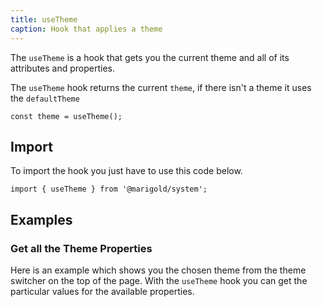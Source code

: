 ```yaml
---
title: useTheme
caption: Hook that applies a theme
---
```


The `useTheme` is a hook that gets you the current theme and all of its attributes and properties.

The `useTheme` hook returns the current `theme`, if there isn't a theme it uses the `defaultTheme`

```tsx
const theme = useTheme();
```

## Import

To import the hook you just have to use this code below.

```tsx
import { useTheme } from '@marigold/system';
```

## Examples

### Get all the Theme Properties

Here is an example which shows you the chosen theme from the theme switcher on the top of the page. With the `useTheme` hook you can get the particular values for the available properties.

<ComponentDemo file="./useTheme.demo.tsx" />

